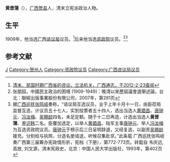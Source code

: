 '''黄晋蒲'''（{{bd|?||?|}}），[[广西|广西]][[贺县|贺县]]人，清末立宪派政治人物。

==生平==
1909年，他当选[[广西谘议局|广西谘议局]]议员。<ref>[http://www.gxdqw.com/bin/mse.exe?seachword=&K=a&A=4&rec=142&run=13 清末、民国时期广西省的咨议、立法机关，广西通志，于2012-2-23查阅]</ref>后来他当选[[资政院|资政院]]议员。<ref>张朋园，中國民主政治的困境 (1909-1949)：晚清以來歷屆議會選舉述論，台北：聯經出版事業股份有限公司，2007年，第281页</ref><ref>据[[广西巡抚|广西巡抚]][[张鸣岐|张鸣岐]]奏称，“谘议局互选议员，业于上年十月十一日，由臣莅局监督互选，计议员五十七人，实到投票者五十四人，选出当选人[[黄廼昌|黄廼昌]]、[[唐钟元|唐钟元]]、[[冯汝梅|冯汝梅]]、[[吴赐龄|吴赐龄]]四名，未足定额。随于十二日再选，计选出当选人'''黄晋蒲'''、[[李识韩|李识韩]]二名。臣覆加选定，以举人[[黄廼昌|黄廼昌]]、陆军主事[[唐钟元|唐钟元]]、举人[[冯汝梅|冯汝梅]]为互选资政院议员。[[唐钟元|唐钟元]]于榜示后三日呈明辞退，又经复选，以副贡[[吴赐龄|吴赐龄]]接充。分别给与执照，分造名册谘送，听候召集赴京。”此条载 广西巡抚张鸣岐奏广西第三届筹办宪政情形折，宪档（下册），第772-773页。转载自 韦庆远, 高放, 刘文源，清末宪政史，北京：中国人民大学出版社，1993年，第402页</ref> 

==参考文献==
{{reflist}}

{{資政院議員}}
{{DEFAULTSORT:Huang黄}}
[[Category:黄姓|J]]
[[Category:贺州人|Category:贺州人]]
[[Category:资政院议员|Category:资政院议员]]
[[Category:广西咨议局议员|Category:广西咨议局议员]]